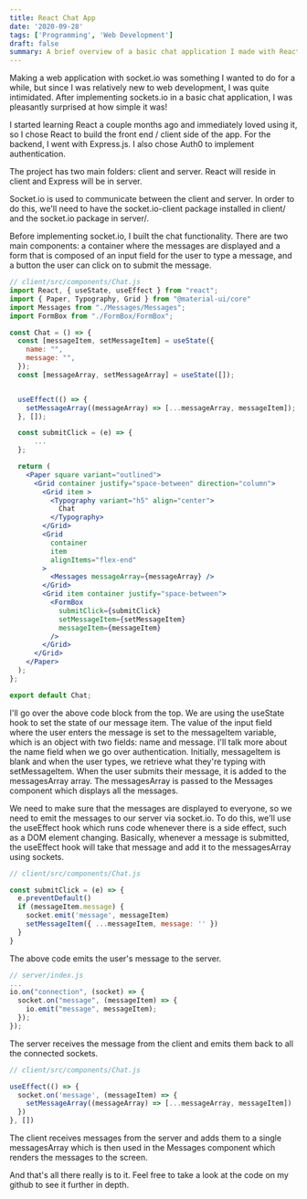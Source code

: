 ```yaml
---
title: React Chat App
date: '2020-09-28'
tags: ['Programming', 'Web Development']
draft: false
summary: A brief overview of a basic chat application I made with React, Express, socket.io, and Auth0.
---
```


Making a web application with socket.io was something I wanted to do for a while, but since I was
relatively new to web development, I was quite intimidated. After implementing sockets.io in a basic
chat application, I was pleasantly surprised at how simple it was!

I started learning React a couple
months ago and immediately loved using it, so I chose React to build the front end / client side
of the app. For the backend, I went with Express.js. I also chose Auth0 to implement authentication.

The project has two main folders: client and server. React will reside in client and
Express will be in server.

Socket.io is used to communicate between the client and server. In order to do this, we'll need to have
the socket.io-client package installed in client/ and the socket.io package in server/.

Before implementing socket.io, I built the chat functionality. There are two main components: a container
where the messages are displayed and a form that is composed of an input field for the user to type a message, and
a button the user can click on to submit the message.

```jsx
// client/src/components/Chat.js
import React, { useState, useEffect } from "react";
import { Paper, Typography, Grid } from "@material-ui/core"
import Messages from "./Messages/Messages";
import FormBox from "./FormBox/FormBox";

const Chat = () => {
  const [messageItem, setMessageItem] = useState({
    name: "",
    message: "",
  });
  const [messageArray, setMessageArray] = useState([]);


  useEffect(() => {
    setMessageArray((messageArray) => [...messageArray, messageItem]);
  }, []);

  const submitClick = (e) => {
      ...
  };

  return (
    <Paper square variant="outlined">
      <Grid container justify="space-between" direction="column">
        <Grid item >
          <Typography variant="h5" align="center">
            Chat
          </Typography>
        </Grid>
        <Grid
          container
          item
          alignItems="flex-end"
        >
          <Messages messageArray={messageArray} />
        </Grid>
        <Grid item container justify="space-between">
          <FormBox
            submitClick={submitClick}
            setMessageItem={setMessageItem}
            messageItem={messageItem}
          />
        </Grid>
      </Grid>
    </Paper>
  );
};

export default Chat;
```

I'll go over the above code block from the top. We are using the useState hook to set the state of our message item.
The value of the input field where the user enters the message is set to the messageItem variable, which is an object with
two fields: name and message. I'll talk more about the name field when we go over authentication. Initially, messageItem is blank
and when the user types, we retrieve what they're typing with setMessageItem. When the user submits their message, it is added to the messagesArray array.
The messagesArray is passed to the Messages component which displays all the messages.

We need to make sure that the messages are displayed to everyone, so we need to emit the messages to our server via socket.io. To do this, we'll use the useEffect hook
which runs code whenever there is a side effect, such as a DOM element changing. Basically, whenever a message is submitted, the useEffect hook will take that message and add it
to the messagesArray using sockets.

```js
// client/src/components/Chat.js

const submitClick = (e) => {
  e.preventDefault()
  if (messageItem.message) {
    socket.emit('message', messageItem)
    setMessageItem({ ...messageItem, message: '' })
  }
}
```

The above code emits the user's message to the server.

```js
// server/index.js
...
io.on("connection", (socket) => {
  socket.on("message", (messageItem) => {
    io.emit("message", messageItem);
  });
});
```

The server receives the message from the client and emits them back to all the connected sockets.

```js
// client/src/components/Chat.js

useEffect(() => {
  socket.on('message', (messageItem) => {
    setMessageArray((messageArray) => [...messageArray, messageItem])
  })
}, [])
```

The client receives messages from the server and adds them to a single messagesArray which is then used in the Messages component which renders the messages to the screen.

And that's all there really is to it. Feel free to take a look at the code on my github to see it further in depth.

